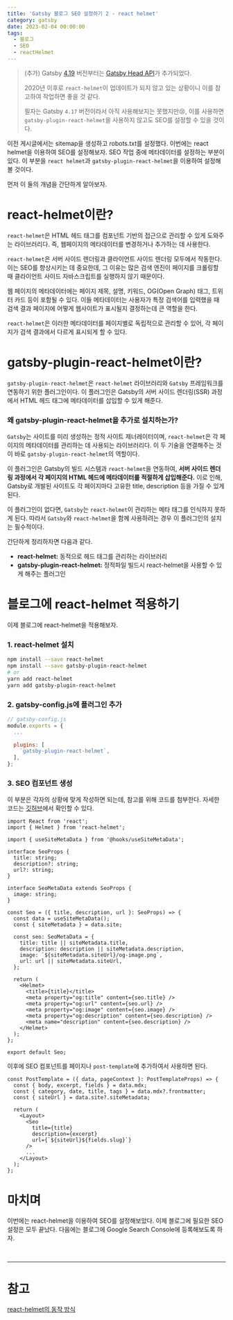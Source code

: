```yaml
---
title: 'Gatsby 블로그 SEO 설정하기 2 - react helmet'
category: gatsby
date: 2023-02-04 00:00:00
tags:
  - 블로그
  - SEO
  - reactHelmet
---
```


> (추가) Gatsby [4.19](https://www.gatsbyjs.com/docs/reference/release-notes/v4.19/) 버전부터는 [Gatsby Head API](https://www.gatsbyjs.com/docs/reference/built-in-components/gatsby-head/)가 추가되었다.
>
> 2020년 이후로 `react-helmet`이 업데이트가 되지 않고 있는 상황이니 이를 참고하여 작업하면 좋을 것 같다.
>
> 필자는 Gatsby `4.17` 버전이라서 아직 사용해보지는 못했지만😢, 이를 사용하면 `gatsby-plugin-react-helmet`을 사용하지 않고도 SEO를 설정할 수 있을 것이다.

이전 게시글에서는 sitemap을 생성하고 robots.txt를 설정했다. 이번에는 react helmet을 이용하여 SEO를 설정해보자. SEO 작업 중에 메타데이터를 설정하는 부분이 있다. 이 부분을 `react helmet`과 `gatsby-plugin-react-helmet`을 이용하여 설정해볼 것이다.

먼저 이 둘의 개념을 간단하게 알아보자.

# react-helmet이란?

`react-helmet`은 HTML 헤드 태그를 컴포넌트 기반의 접근으로 관리할 수 있게 도와주는 라이브러리다. 즉, 웹페이지의 메타데이터를 변경하거나 추가하는 데 사용한다.

`react-helmet`은 서버 사이드 렌더링과 클라이언트 사이드 렌더링 모두에서 작동한다. 이는 SEO를 향상시키는 데 중요한데, 그 이유는 많은 검색 엔진이 페이지를 크롤링할 때 클라이언트 사이드 자바스크립트를 실행하지 않기 때문이다.

웹 페이지의 메타데이터에는 페이지 제목, 설명, 키워드, OG(Open Graph) 태그, 트위터 카드 등이 포함될 수 있다. 이들 메타데이터는 사용자가 특정 검색어를 입력했을 때 검색 결과 페이지에 어떻게 웹사이트가 표시될지 결정하는데 큰 역할을 한다.

`react-helmet`은 이러한 메타데이터를 페이지별로 독립적으로 관리할 수 있어, 각 페이지가 검색 결과에서 다르게 표시되게 할 수 있다.

# gatsby-plugin-react-helmet이란?

`gatsby-plugin-react-helmet`은 `react-helmet` 라이브러리와 `Gatsby` 프레임워크를 연동하기 위한 플러그인이다. 이 플러그인은 Gatsby의 서버 사이드 렌더링(SSR) 과정에서 HTML 헤드 태그에 메타데이터를 삽입할 수 있게 해준다.

### 왜 gatsby-plugin-react-helmet을 추가로 설치하는가?

`Gatsby`는 사이트를 미리 생성하는 정적 사이트 제너레이터이며, `react-helmet`은 각 페이지의 메타데이터를 관리하는 데 사용되는 라이브러리다. 이 두 기술을 연결해주는 것이 바로 `gatsby-plugin-react-helmet`의 역할이다.

이 플러그인은 Gatsby의 빌드 시스템과 `react-helmet`을 연동하여, **서버 사이드 렌더링 과정에서 각 페이지의 HTML 헤드에 메타데이터를 적절하게 삽입해준다.** 이로 인해, Gatsby로 개발된 사이트도 각 페이지마다 고유한 title, description 등을 가질 수 있게 된다.

이 플러그인이 없다면, `Gatsby`는 `react-helmet`이 관리하는 메타 태그를 인식하지 못하게 된다. 따라서 `Gatsby`와 `react-helmet`을 함께 사용하려는 경우 이 플러그인의 설치는 필수적이다.

간단하게 정리하자면 다음과 같다.

- **react-helmet:** 동적으로 헤드 태그를 관리하는 라이브러리
- **gatsby-plugin-react-helmet:** 정적파일 빌드시 react-helmet을 사용할 수 있게 해주는 플러그인

# 블로그에 react-helmet 적용하기

이제 블로그에 react-helmet을 적용해보자.

### 1. react-helmet 설치

```bash
npm install --save react-helmet
npm install --save gatsby-plugin-react-helmet
# or
yarn add react-helmet
yarn add gatsby-plugin-react-helmet
```

### 2. gatsby-config.js에 플러그인 추가

```js
// gatsby-config.js
module.exports = {
  ...

  plugins: [
    `gatsby-plugin-react-helmet`,
  ],
};
```

### 3. SEO 컴포넌트 생성

이 부분은 각자의 상황에 맞게 작성하면 되는데, 참고를 위해 코드를 첨부한다. 자세한 코드는 [깃허브](https://github.com/CH4MD0M/ch4md0m.blog)에서 확인할 수 있다.

```tsx
import React from 'react';
import { Helmet } from 'react-helmet';

import { useSiteMetaData } from '@hooks/useSiteMetaData';

interface SeoProps {
  title: string;
  description?: string;
  url?: string;
}

interface SeoMetaData extends SeoProps {
  image: string;
}

const Seo = ({ title, description, url }: SeoProps) => {
  const data = useSiteMetaData();
  const { siteMetadata } = data.site;

  const seo: SeoMetaData = {
    title: title || siteMetadata.title,
    description: description || siteMetadata.description,
    image: `${siteMetadata.siteUrl}/og-image.png`,
    url: url || siteMetadata.siteUrl,
  };

  return (
    <Helmet>
      <title>{title}</title>
      <meta property="og:title" content={seo.title} />
      <meta property="og:url" content={seo.url} />
      <meta property="og:image" content={seo.image} />
      <meta property="og:description" content={seo.description} />
      <meta name="description" content={seo.description} />
    </Helmet>
  );
};

export default Seo;
```

이후에 SEO 컴포넌트를 페이지나 `post-template`에 추가하여서 사용하면 된다.

```tsx
const PostTemplate = ({ data, pageContext }: PostTemplateProps) => {
  const { body, excerpt, fields } = data.mdx;
  const { category, date, title, tags } = data.mdx?.frontmatter;
  const { siteUrl } = data.site?.siteMetadata;

  return (
    <Layout>
      <Seo
        title={title}
        description={excerpt}
        url={`${siteUrl}${fields.slug}`}
      />
      ...
    </Layout>
  );
};
```

# 마치며

이번에는 react-helmet을 이용하여 SEO를 설정해보았다. 이제 블로그에 필요한 SEO 설정은 모두 끝났다. 다음에는 블로그에 Google Search Console에 등록해보도록 하자.

<br />

---

# 참고

[react-helmet의 동작 방식](https://jeonghwan-kim.github.io/dev/2020/08/15/react-helmet.html)
